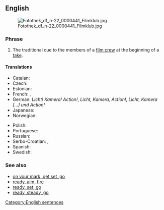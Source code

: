 ==English==
[[Image:Fotothek df n-22 0000441 Filmklub.jpg|thumb]]

===Phrase===
{{en-phrase|[[lights]], [[camera]], [[action]]!}}

# The traditional cue to the members of a [[film crew]] at the beginning of a [[take]].

====Translations====
{{trans-top|tradicional cue at a beginning of a take}}
* Catalan: {{t|ca|llums, càmera, acció!}}
* Czech: {{t|cs|kamera, klapka, jedeme!}}
* Estonian: {{t|et|valgus, kaamera, võte}}
* French: {{t|fr|silence, moteur, action}}, {{t+|fr|malayalam|m}}
* German: ''Licht! Kamera! Action!'', ''Licht, Kamera, Action!'', ''Licht, Kamera [...] und Action!''
* Japanese: {{t|ja|ライト、カメラ、アクション!|sc=Jpan}}
* Norwegian: {{t|no|lys, kamera, action}}
{{trans-mid}}
* Polish: {{t|pl|światła, kamera, akcja}}
* Portuguese: {{t|pt|luzes, câmera, ação}}
* Russian: {{t|ru|свет, камера, мото́р}}
* Serbo-Croatian: {{t|sh|тон, камера, акција|tr=ton, kamera, akci|sc=Cyrl}}, {{t|sh|светла, камера, акција|tr=svetla, kamera, akcija|sc=Cyrl}}
* Spanish: {{t|es|luces, cámara, acción|alt=¡luces, cámara, acción!}}
* Swedish: {{t|sv|tystnad, tagning}}
{{trans-bottom}}

===See also===
* [[on your mark, get set, go]]
* [[ready, aim, fire]]
* [[ready, set, go]]
* [[ready, steady, go]]

[[Category:English sentences]]